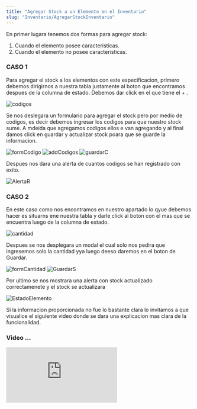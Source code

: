 ```yaml
---
title: "Agregar Stock a un Elemento en el Inventario"
slug: "Inventario/AgregarStockInventario"
---
```



En primer lugara tenemos dos formas para agregar stock:

1. Cuando el elemento posee caracteristicas.
2. Cuando el elemento no posee caracteristicas.

### CASO 1

Para agregar el stock a los elementos con este especificacion, primero debemos dirigirnos a nuestra tabla justamente al boton que encontramos despues de la columna de estado. Debemos dar click en el que tiene el + .

<Image src={codigos} alt="codigos" width={3148} height={2270} />

Se nos deslegara un formulario para agregar el stock pero por medio de codigos, es decir debemos ingresar los codigos para que nuestro stock sume. A mdeida que agregamos codigos ellos e van agregando y al final damos click en guardar y actualizar stock poara que se guarde la informacion.

<Image src={formCodigo} alt="formCodigo" width={3148} height={2270} />
<Image src={addCodigos} alt="addCodigos" width={3148} height={2270} />
<Image src={guardarC} alt="guardarC" width={3148} height={2270} />

Despues nos dara una alerta de cuantos codigos se han registrado con exito.

<Image src={AlertaR} alt="AlertaR" width={3148} height={2270} />

### CASO 2

En este caso como nos encontramos en nuestro apartado lo qyue debemos hacer es situarns ene nuestra tabla y darle click al boton con el mas que se encuentra luego de la columna de estado.

<Image src={cantidad} alt="cantidad" width={3148} height={2270} />

Despues se nos desplegara un modal el cual solo nos pedira que ingresemos solo la cantidad yya luego deeso daremos en el boton de Guardar.

<Image src={formCantidad} alt="formCantidad" width={3148} height={2270} />
<Image src={GuardarS} alt="GuardarS" width={3148} height={2270} />

Por ultimo se nos mostrara una alerta con stock actualizado correctamenete y el stock se actualizara

<Image src={AlertaS} alt="EstadoElemento" width={3148} height={2270} />

Si la informacion proporcionada no fue lo bastante clara lo invitamos a que visualice el siguiente video donde se dara una explicacion mas clara de la funcionalidad.

### Video ...

<div style={{ display: "flex", justifyContent: "center" }}>
  <iframe
    style={{ height: "500px", width: "100%" }}
    src="https://www.youtube.com/embed/-CtiPmBa-bE"
    title="Tutorial"
    frameBorder="0"
    allow="accelerometer; autoplay; clipboard-write; encrypted-media; gyroscope; picture-in-picture"
    allowFullScreen
  ></iframe>
</div>
